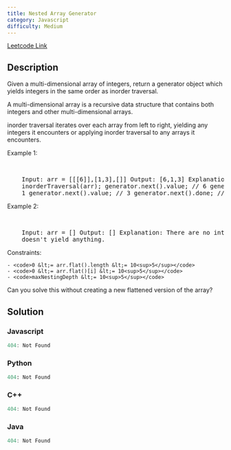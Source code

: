 ```yaml
---
title: Nested Array Generator
category: Javascript
difficulty: Medium
---
```


<Callout>

[Leetcode Link](https://leetcode.com/problems/nested-array-generator)

</Callout>

## Description

Given a multi-dimensional array of integers, return a generator object which yields integers in the same order as inorder traversal.

A multi-dimensional array is a recursive data structure that contains both integers and other multi-dimensional arrays.

inorder traversal iterates over each array from left to right, yielding any integers it encounters or applying inorder traversal to any arrays it encounters.

Example 1:

<br />
<pre className="overflow-x-auto">
	Input: arr = [[[6]],[1,3],[]] Output: [6,1,3] Explanation: const generator =
	inorderTraversal(arr); generator.next().value; // 6 generator.next().value; //
	1 generator.next().value; // 3 generator.next().done; // true
</pre>

Example 2:

<br />
<pre className="overflow-x-auto">
	Input: arr = [] Output: [] Explanation: There are no integers so the generator
	doesn&#39;t yield anything.
</pre>

Constraints:

    - <code>0 &lt;= arr.flat().length &lt;= 10<sup>5</sup></code>
    - <code>0 &lt;= arr.flat()[i] &lt;= 10<sup>5</sup></code>
    - <code>maxNestingDepth &lt;= 10<sup>5</sup></code>

Can you solve this without creating a new flattened version of the array?

## Solution

### Javascript

```javascript
404: Not Found
```

### Python

```python
404: Not Found
```

### C++

```cpp
404: Not Found
```

### Java

```java
404: Not Found
```
